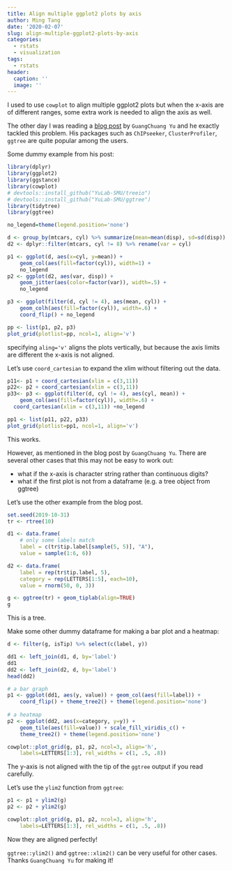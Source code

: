 ```yaml
---
title: Align multiple ggplot2 plots by axis
author: Ming Tang
date: '2020-02-07'
slug: align-multiple-ggplot2-plots-by-axis
categories:
  - rstats
  - visualization
tags:
  - rstats
header:
  caption: ''
  image: ''
---
```


I used to use `cowplot` to align multiple ggplot2 plots but when the x-axis are of different ranges, some extra work is needed to align the axis as well.

The other day I was reading a [blog post](https://mp.weixin.qq.com/s/V1UiR98K6vy00PwkgkTmvA) by `GuangChuang Yu` and he exactly tackled this problem. His packages such as `ChIPseeker`, `ClusterProfiler`, `ggtree` are quite popular among the users.

Some dummy example from his post:

```r
library(dplyr)
library(ggplot2)
library(ggstance)
library(cowplot)
# devtools::install_github("YuLab-SMU/treeio")
# devtools::install_github("YuLab-SMU/ggtree")
library(tidytree)
library(ggtree)

no_legend=theme(legend.position='none')

d <- group_by(mtcars, cyl) %>% summarize(mean=mean(disp), sd=sd(disp))
d2 <- dplyr::filter(mtcars, cyl != 8) %>% rename(var = cyl)

p1 <- ggplot(d, aes(x=cyl, y=mean)) +
    geom_col(aes(fill=factor(cyl)), width=1) +
    no_legend
p2 <- ggplot(d2, aes(var, disp)) +
    geom_jitter(aes(color=factor(var)), width=.5) +
    no_legend

p3 <- ggplot(filter(d, cyl != 4), aes(mean, cyl)) +
    geom_colh(aes(fill=factor(cyl)), width=.6) +
    coord_flip() + no_legend

pp <- list(p1, p2, p3)
plot_grid(plotlist=pp, ncol=1, align='v')
```

specifying `aling='v'` aligns the plots vertically, but because the axis limits are different the x-axis is not aligned.

Let's use `coord_cartesian` to expand the xlim without filtering out the data.

```r
p11<- p1 + coord_cartesian(xlim = c(3,11))
p22<- p2 + coord_cartesian(xlim = c(3,11))
p33<- p3 <- ggplot(filter(d, cyl != 4), aes(cyl, mean)) +
    geom_col(aes(fill=factor(cyl)), width=.6) +
  coord_cartesian(xlim = c(3,11)) +no_legend

pp1 <- list(p11, p22, p33)
plot_grid(plotlist=pp1, ncol=1, align='v')
```

This works.

However, as mentioned in the blog post by `GuangChuang Yu`. There are several other cases that this may not be easy to work out:

* what if the x-axis is character string rather than continuous digits?
* what if the first plot is not from a dataframe (e.g. a tree object from ggtree)

Let's use the other example from the blog post.

```r
set.seed(2019-10-31)
tr <- rtree(10)

d1 <- data.frame(
    # only some labels match
    label = c(tr$tip.label[sample(5, 5)], "A"),
    value = sample(1:6, 6))

d2 <- data.frame(
    label = rep(tr$tip.label, 5),
    category = rep(LETTERS[1:5], each=10),
    value = rnorm(50, 0, 3))

g <- ggtree(tr) + geom_tiplab(align=TRUE)
g
```

This is a tree. 

Make some other dummy dataframe for making a bar plot and a heatmap:

```r
d <- filter(g, isTip) %>% select(c(label, y))

dd1 <- left_join(d1, d, by='label')
dd1
dd2 <- left_join(d2, d, by='label')
head(dd2)

# a bar graph
p1 <- ggplot(dd1, aes(y, value)) + geom_col(aes(fill=label)) +
    coord_flip() + theme_tree2() + theme(legend.position='none')
 
# a heatmap
p2 <- ggplot(dd2, aes(x=category, y=y)) +
    geom_tile(aes(fill=value)) + scale_fill_viridis_c() +
    theme_tree2() + theme(legend.position='none')

cowplot::plot_grid(g, p1, p2, ncol=3, align='h',
    labels=LETTERS[1:3], rel_widths = c(1, .5, .8))
```

The y-axis is not aligned with the tip of the `ggtree` output if you read carefully.

Let's use the `ylim2` function from `ggtree`:

```r
p1 <- p1 + ylim2(g)
p2 <- p2 + ylim2(g)

cowplot::plot_grid(g, p1, p2, ncol=3, align='h',
    labels=LETTERS[1:3], rel_widths = c(1, .5, .8))
```

Now they are aligned perfectly!

`ggtree::ylim2()` and `ggtree::xlim2()` can be very useful for other cases. Thanks `GuangChuang Yu` for making it!